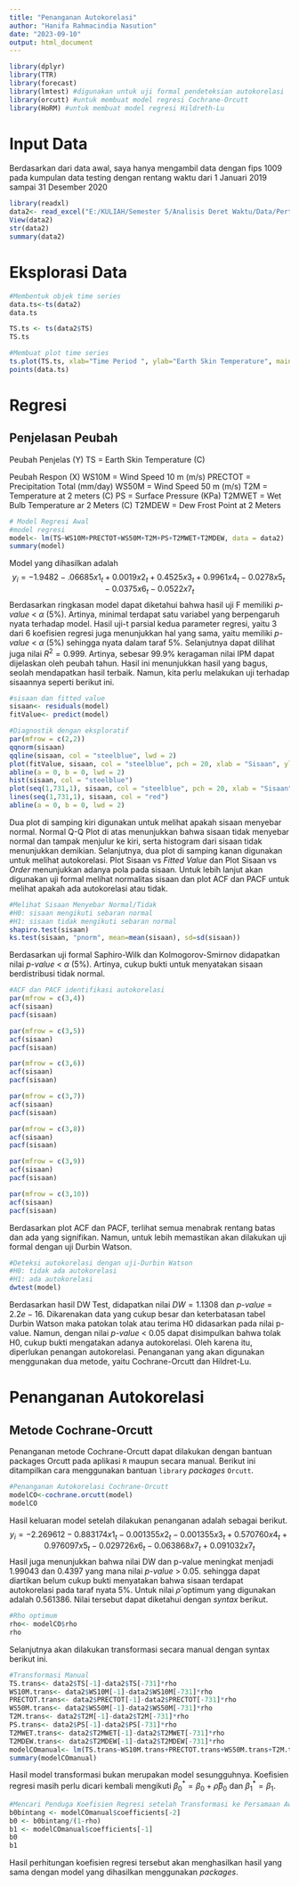 ---
title: "Penanganan Autokorelasi"
author: "Hanifa Rahmacindia Nasution"
date: "2023-09-10"
output: html_document
---

```{r}
library(dplyr)
library(TTR)
library(forecast)
library(lmtest) #digunakan untuk uji formal pendeteksian autokorelasi
library(orcutt) #untuk membuat model regresi Cochrane-Orcutt
library(HoRM) #untuk membuat model regresi Hildreth-Lu
```

# Input Data

Berdasarkan dari data awal, saya hanya mengambil data dengan fips 1009 pada kumpulan data testing dengan rentang waktu dari 1 Januari 2019 sampai 31 Desember 2020

```{r}
library(readxl)
data2<- read_excel("E:/KULIAH/Semester 5/Analisis Deret Waktu/Data/Pertemuan 2/Data 2.xlsx")
View(data2)
str(data2)
summary(data2)
```

# Eksplorasi Data

```{r}
#Membentuk objek time series
data.ts<-ts(data2)
data.ts

TS.ts <- ts(data2$TS)
TS.ts

#Membuat plot time series
ts.plot(TS.ts, xlab="Time Period ", ylab="Earth Skin Temperature", main= "Time Series Plot of TS")
points(data.ts)
```

# Regresi
## Penjelasan Peubah 
Peubah Penjelas (Y)
TS = Earth Skin Temperature (C)

Peubah Respon (X)
WS10M = Wind Speed 10 m (m/s)
PRECTOT = Precipitation Total (mm/day)
WS50M = Wind Speed 50 m (m/s)
T2M = Temperature at 2 meters (C)
PS = Surface Pressure (KPa)
T2MWET = Wet Bulb Temperature ar 2 Meters (C)
T2MDEW = Dew Frost Point at 2 Meters

```{r}
# Model Regresi Awal
#model regresi
model<- lm(TS~WS10M+PRECTOT+WS50M+T2M+PS+T2MWET+T2MDEW, data = data2)
summary(model)
```

Model yang dihasilkan adalah $$y_i=-1.9482-.06685x1_t+0.0019x2_t+0.4525x3_t+0.9961x4_t-0.0278x5_t-0.0375x6_t-0.0522x7_t$$ Berdasarkan ringkasan model dapat diketahui bahwa hasil uji F memiliki *p-value* \< $\alpha$ (5%). Artinya, minimal terdapat satu variabel yang berpengaruh nyata terhadap model. Hasil uji-t parsial kedua parameter regresi, yaitu 3 dari 6 koefisien regresi juga menunjukkan hal yang sama, yaitu memiliki *p-value* \< $\alpha$ (5%) sehingga nyata dalam taraf 5%. Selanjutnya dapat dilihat juga nilai $R^2=0.999$. Artinya, sebesar 99.9% keragaman nilai IPM dapat dijelaskan oleh peubah tahun. Hasil ini menunjukkan hasil yang bagus, seolah mendapatkan hasil terbaik. Namun, kita perlu melakukan uji terhadap sisaannya seperti berikut ini.

```{r}
#sisaan dan fitted value
sisaan<- residuals(model)
fitValue<- predict(model)

#Diagnostik dengan eksploratif
par(mfrow = c(2,2))
qqnorm(sisaan)
qqline(sisaan, col = "steelblue", lwd = 2)
plot(fitValue, sisaan, col = "steelblue", pch = 20, xlab = "Sisaan", ylab = "Fitted Values", main = "Sisaan vs Fitted Values")
abline(a = 0, b = 0, lwd = 2)
hist(sisaan, col = "steelblue")
plot(seq(1,731,1), sisaan, col = "steelblue", pch = 20, xlab = "Sisaan", ylab = "Order", main = "Sisaan vs Order")
lines(seq(1,731,1), sisaan, col = "red")
abline(a = 0, b = 0, lwd = 2)
```

Dua plot di samping kiri digunakan untuk melihat apakah sisaan menyebar normal. Normal Q-Q Plot di atas menunjukkan bahwa sisaan tidak menyebar normal dan tampak menjulur ke kiri, serta histogram dari sisaan tidak menunjukkan demikian. Selanjutnya, dua plot di samping kanan digunakan untuk melihat autokorelasi. Plot Sisaan vs *Fitted Value* dan Plot Sisaan vs *Order* menunjukkan adanya pola pada sisaan. Untuk lebih lanjut akan digunakan uji formal melihat normalitas sisaan dan plot ACF dan PACF untuk melihat apakah ada autokorelasi atau tidak.

```{r}
#Melihat Sisaan Menyebar Normal/Tidak
#H0: sisaan mengikuti sebaran normal
#H1: sisaan tidak mengikuti sebaran normal
shapiro.test(sisaan)
ks.test(sisaan, "pnorm", mean=mean(sisaan), sd=sd(sisaan))
```

Berdasarkan uji formal Saphiro-Wilk dan Kolmogorov-Smirnov didapatkan nilai *p-value* \< $\alpha$ (5%). Artinya, cukup bukti untuk menyatakan sisaan berdistribusi tidak normal.

```{r}
#ACF dan PACF identifikasi autokorelasi
par(mfrow = c(3,4))
acf(sisaan)
pacf(sisaan)

par(mfrow = c(3,5))
acf(sisaan)
pacf(sisaan)

par(mfrow = c(3,6))
acf(sisaan)
pacf(sisaan)

par(mfrow = c(3,7))
acf(sisaan)
pacf(sisaan)

par(mfrow = c(3,8))
acf(sisaan)
pacf(sisaan)

par(mfrow = c(3,9))
acf(sisaan)
pacf(sisaan)

par(mfrow = c(3,10))
acf(sisaan)
pacf(sisaan)
```

Berdasarkan plot ACF dan PACF, terlihat semua menabrak rentang batas dan ada yang signifikan. Namun, untuk lebih memastikan akan dilakukan uji formal dengan uji Durbin Watson.

```{r}
#Deteksi autokorelasi dengan uji-Durbin Watson
#H0: tidak ada autokorelasi
#H1: ada autokorelasi
dwtest(model)
```

Berdasarkan hasil DW Test, didapatkan nilai $DW = 1.1308$ dan *p-value* = $2.2e-16$. Dikarenakan data yang cukup besar dan keterbatasan tabel Durbin Watson maka patokan tolak atau terima H0 didasarkan pada nilai p-value. Namun, dengan nilai *p-value* \< 0.05 dapat disimpulkan bahwa tolak H0, cukup bukti mengatakan adanya autokorelasi. Oleh karena itu, diperlukan penangan autokorelasi. Penanganan yang akan digunakan menggunakan dua metode, yaitu Cochrane-Orcutt dan Hildret-Lu.

# Penanganan Autokorelasi

## Metode Cochrane-Orcutt

Penanganan metode Cochrane-Orcutt dapat dilakukan dengan bantuan packages Orcutt pada aplikasi `R` maupun secara manual. Berikut ini ditampilkan cara menggunakan bantuan `library` *packages* `Orcutt`.

```{r}
#Penanganan Autokorelasi Cochrane-Orcutt
modelCO<-cochrane.orcutt(model)
modelCO
```

Hasil keluaran model setelah dilakukan penanganan adalah sebagai berikut. $$y_i=-2.269612-0.883174x1_t-0.001355x2_t-0.001355x3_t+0.570760x4_t+0.976097x5_t-0.029726x6_t-0.063868x7_t+0.091032x7_t$$ Hasil juga menunjukkan bahwa nilai DW dan p-value meningkat menjadi $1.99043$ dan $0.4397$ yang mana nilai *p-value* \> 0.05. sehingga dapat diartikan  belum cukup bukti menyatakan bahwa sisaan terdapat autokorelasi pada taraf nyata 5%. Untuk nilai $ρ ̂$ optimum yang digunakan adalah $0.561386$. Nilai tersebut dapat diketahui dengan *syntax* berikut.

```{r}
#Rho optimum
rho<- modelCO$rho
rho
```

Selanjutnya akan dilakukan transformasi secara manual dengan syntax berikut ini.

```{r}
#Transformasi Manual
TS.trans<- data2$TS[-1]-data2$TS[-731]*rho
WS10M.trans<- data2$WS10M[-1]-data2$WS10M[-731]*rho
PRECTOT.trans<- data2$PRECTOT[-1]-data2$PRECTOT[-731]*rho
WS50M.trans<- data2$WS50M[-1]-data2$WS50M[-731]*rho
T2M.trans<- data2$T2M[-1]-data2$T2M[-731]*rho
PS.trans<- data2$PS[-1]-data2$PS[-731]*rho
T2MWET.trans<- data2$T2MWET[-1]-data2$T2MWET[-731]*rho
T2MDEW.trans<- data2$T2MDEW[-1]-data2$T2MDEW[-731]*rho
modelCOmanual<- lm(TS.trans~WS10M.trans+PRECTOT.trans+WS50M.trans+T2M.trans+PS.trans+T2MWET.trans+T2MDEW.trans)
summary(modelCOmanual)
```

Hasil model transformasi bukan merupakan model sesungguhnya. Koefisien regresi masih perlu dicari kembali mengikuti $β_0^*=β_0+ρ ̂β_0$ dan $β_1^*=β_1$.

```{r}
#Mencari Penduga Koefisien Regresi setelah Transformasi ke Persamaan Awal
b0bintang <- modelCOmanual$coefficients[-2]
b0 <- b0bintang/(1-rho)
b1 <- modelCOmanual$coefficients[-1]
b0
b1
```

Hasil perhitungan koefisien regresi tersebut akan menghasilkan hasil yang sama dengan model yang dihasilkan menggunakan *packages*.
